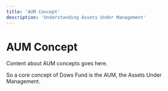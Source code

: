 ```yaml
---
title: 'AUM Concept'
description: 'Understanding Assets Under Management'
---
```


# AUM Concept

Content about AUM concepts goes here. 


So a core concept of Dows Fund is the AUM, the Assets Under Management. 

